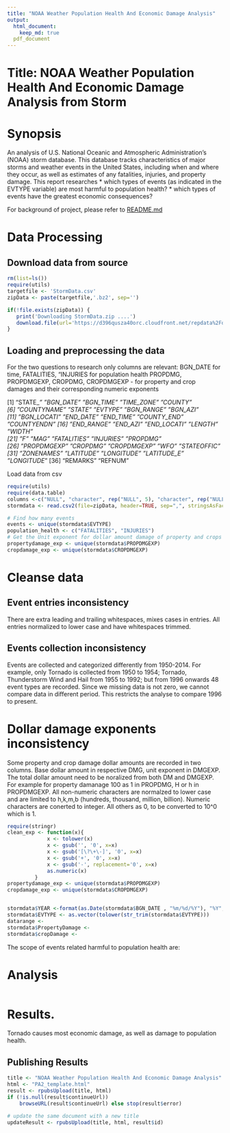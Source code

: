 ```yaml
---
title: "NOAA Weather Population Health And Economic Damage Analysis"
output: 
  html_document:
    keep_md: true
  pdf_document
---
```

# Title: NOAA Weather Population Health And Economic Damage Analysis from Storm

# Synopsis
An analysis of 
U.S. National Oceanic and Atmospheric Administration's (NOAA) storm database. This database tracks characteristics of major storms and weather events in the United States, including when and where they occur, as well as estimates of any fatalities, injuries, and property damage. This report researches
* which types of events (as indicated in the EVTYPE variable) are most harmful to population health?
* which types of events have the greatest economic consequences?

For background of project, please refer to [README.md](https://github.com/linearregression/RepData_PeerAssessment2/blob/master/README.md)

# Data Processing
## Download data from source
```r
rm(list=ls())
require(utils)
targetfile <- 'StormData.csv'
zipData <- paste(targetfile,'.bz2', sep='')

if(!file.exists(zipData)) {
   print('Downloading StormData.zip ....')   
   download.file(url='https://d396qusza40orc.cloudfront.net/repdata%2Fdata%2FStormData.csv.bz2', destfile=zipData, method='curl')
}

```
## Loading and preprocessing the data
For the two questions to research only columns are relevant:
BGN_DATE for time,
FATALITIES, "INJURIES for population health
PROPDMG, PROPDMGEXP, CROPDMG, CROPDMGEXP - for property and crop damages and their corresponding numeric exponents

 [1] "STATE__"    "BGN_DATE"   "BGN_TIME"   "TIME_ZONE"  "COUNTY"    
 [6] "COUNTYNAME" "STATE"      "EVTYPE"     "BGN_RANGE"  "BGN_AZI"   
[11] "BGN_LOCATI" "END_DATE"   "END_TIME"   "COUNTY_END" "COUNTYENDN"
[16] "END_RANGE"  "END_AZI"    "END_LOCATI" "LENGTH"     "WIDTH"     
[21] "F"          "MAG"        "FATALITIES" "INJURIES"   "PROPDMG"   
[26] "PROPDMGEXP" "CROPDMG"    "CROPDMGEXP" "WFO"        "STATEOFFIC"
[31] "ZONENAMES"  "LATITUDE"   "LONGITUDE"  "LATITUDE_E" "LONGITUDE_"
[36] "REMARKS"    "REFNUM" 


Load data from csv
```r
require(utils)
require(data.table)
columns <-c("NULL", "character", rep("NULL", 5), "character", rep("NULL", 14), rep("character", 5),'character', rep("NULL", 9))
stormdata <- read.csv2(file=zipData, header=TRUE, sep=",", stringsAsFactor=FALSE,  strip.white = TRUE, skipNul = TRUE, colClasses= columns)

# Find how many events
events <- unique(stormdata$EVTYPE)
population_health <- c("FATALITIES", "INJURIES")
# Get the Unit exponent for dollar amount damage of property and crops
propertydamage_exp <- unique(stormdata$PROPDMGEXP)
cropdamage_exp <- unique(stormdata$CROPDMGEXP)

```
# Cleanse data
## Event entries inconsistency
There are extra leading and trailing whitespaces, mixes cases in entries. All entries normalized to lower case and have whitespaces trimmed.

## Events collection inconsistency 
Events are collected and categorized differently from 1950-2014. For example, only Tornado is collected from 1950 to 1954; Tornado, Thunderstorm Wind and Hail from 1955 to 1992; but from 1996 onwards 48 event types are recorded.
Since we missing data is not zero, we cannot compare data in different period. This restricts the analyse to compare 1996 to present. 

# Dollar damage exponents inconsistency
Some property and crop damage dollar amounts are recorded in two columns.
Base dollar amount in respective DMG, unit exponent in DMGEXP.
The total dollar amount need to be noralized from both DM and DMGEXP.
For example for property damanage 100 as 1 in PROPDMG, H or h in PROPDMGEXP. 
All non-numeric characters are normalzed to lower case and are limited to h,k,m,b (hundreds, thousand, million, billion).
Numeric characters are conerted to integer.
All others as 0, to be converted to 10^0 which is 1.

``` r
require(stringr)
clean_exp <- function(x){
             x <- tolower(x)
             x <- gsub('', '0', x=x)
             x <- gsub('[\?\+\-]', '0', x=x)
             x <- gsub('+', '0', x=x)
             x <- gsub('-', replacement='0', x=x)
             as.numeric(x)
         }
propertydamage_exp <- unique(stormdata$PROPDMGEXP)
cropdamage_exp <- unique(stormdata$CROPDMGEXP)


stormdata$YEAR <-format(as.Date(stormdata$BGN_DATE , "%m/%d/%Y"), "%Y", drop0trailing=TRUE)
stormdata$EVTYPE <- as.vector(tolower(str_trim(stormdata$EVTYPE)))
datarange <- 
stormdata$PropertyDamage <-
stormdata$cropDamage <- 

```


The scope of events related harmful to population health are:

# Analysis
``` r


```
# Results.
Tornado causes most economic damage, as well as damage to population health.




## Publishing Results
``` r
title <- "NOAA Weather Population Health And Economic Damage Analysis"
html <- "PA2_template.html"
result <- rpubsUpload(title, html)
if (!is.null(result$continueUrl)) 
    browseURL(result$continueUrl) else stop(result$error)

# update the same document with a new title
updateResult <- rpubsUpload(title, html, result$id)

```

